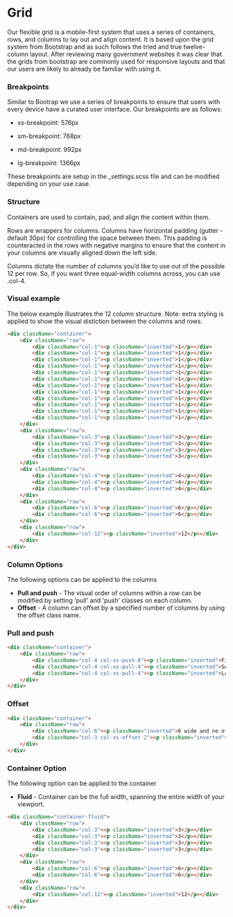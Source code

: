 
<Meta title="Components/Layout/Grid" />

# Grid

Our flexible grid is a mobile-first system that uses a series of containers, rows, and columns to lay out and align content. It is based upon the grid system from Bootstrap and as such follows the tried and true twelve-column layout. After reviewing many government websites it was clear that the grids from bootstrap are commonly used for responsive layouts and that our users are likely to already be familiar with using it.

### Breakpoints

Similar to Bootrap we use a series of breakpoints to ensure that users with every device have a curated user interface. Our breakpoints are as follows:

- xs-breakpoint: 576px

- sm-breakpoint: 768px

- md-breakpoint: 992px

- lg-breakpoint: 1366px

These breakpoints are setup in the _settings.scss file and can be modified depending on your use case.

### Structure

Containers are used to contain, pad, and align the content within them.

Rows are wrappers for columns. Columns have horizontal padding (gutter - default 30px) for controlling the space between them. This padding is counteracted in the rows with negative margins to ensure that the content in your columns are visually aligned down the left side.

Columns dictate the number of columns you’d like to use out of the possible 12 per row. So, if you want three equal-width columns across, you can use .col-4.

### Visual example

The below example illustrates the 12 column structure. Note: extra styling is applied to show the visual distiction between the columns and rows.

```HTML
<div className="container">
    <div className="row">
        <div className="col-1"><p className="inverted">1</p></div>
        <div className="col-1"><p className="inverted">1</p></div>
        <div className="col-1"><p className="inverted">1</p></div>
        <div className="col-1"><p className="inverted">1</p></div>
        <div className="col-1"><p className="inverted">1</p></div>
        <div className="col-1"><p className="inverted">1</p></div>
        <div className="col-1"><p className="inverted">1</p></div>
        <div className="col-1"><p className="inverted">1</p></div>
        <div className="col-1"><p className="inverted">1</p></div>
        <div className="col-1"><p className="inverted">1</p></div>
        <div className="col-1"><p className="inverted">1</p></div>
        <div className="col-1"><p className="inverted">1</p></div>
    </div>
    <div className="row">
        <div className="col-3"><p className="inverted">3</p></div>
        <div className="col-3"><p className="inverted">3</p></div>
        <div className="col-3"><p className="inverted">3</p></div>
        <div className="col-3"><p className="inverted">3</p></div>
    </div>
    <div className="row">
        <div className="col-4"><p className="inverted">4</p></div>
        <div className="col-4"><p className="inverted">4</p></div>
        <div className="col-4"><p className="inverted">4</p></div>
    </div>
    <div className="row">
        <div className="col-6"><p className="inverted">6</p></div>
        <div className="col-6"><p className="inverted">6</p></div>
    </div>
    <div className="row">
        <div className="col-12"><p className="inverted">12</p></div>
    </div>
</div>
```

### Column Options

The following options can be applied to the columns

- **Pull and push** - The visual order of columns within a row can be modified by setting 'pull' and 'push' classes on each column.
- **Offset** - A column can offset by a specified number of columns by using the offset class name.

### Pull and push

```HTML
<div className="container">
    <div className="row">
        <div className="col-4 col-xs-push-8"><p className="inverted">First, but visually last</p></div>
        <div className="col-4 col-xs-pull-4"><p className="inverted">Second, but visually first</p></div>
        <div className="col-4 col-xs-pull-4"><p className="inverted">Last, but visually second</p></div>
    </div>
</div>
```

### Offset

```HTML
<div className="container">
    <div className="row">
        <div className="col-6"><p className="inverted">6 wide and no offset</p></div>
        <div className="col-3 col-xs-offset-2"><p className="inverted">3 wide and 2 offset</p></div>
    </div>
</div>
```

### Container Option

The following option can be applied to the container

- **Fluid** - Container can be the full width, spanning the entire width of your viewport.

```HTML
<div className="container-fluid">
    <div className="row">
        <div className="col-3"><p className="inverted">3</p></div>
        <div className="col-3"><p className="inverted">3</p></div>
        <div className="col-3"><p className="inverted">3</p></div>
        <div className="col-3"><p className="inverted">3</p></div>
    </div>
    <div className="row">
        <div className="col-6"><p className="inverted">6</p></div>
        <div className="col-6"><p className="inverted">6</p></div>
    </div>
    <div className="row">
        <div className="col-12"><p className="inverted">12</p></div>
    </div>
</div>
```